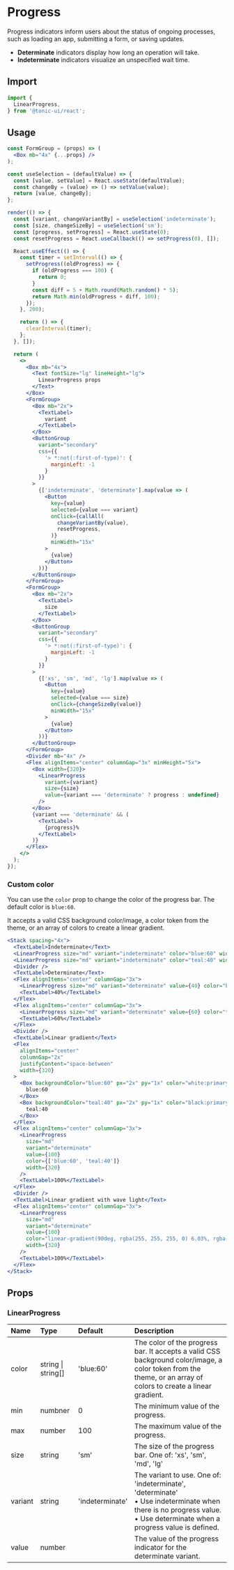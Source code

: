# Progress

Progress indicators inform users about the status of ongoing processes, such as loading an app, submitting a form, or saving updates.

- **Determinate** indicators display how long an operation will take.
- **Indeterminate** indicators visualize an unspecified wait time.

## Import

```js
import {
  LinearProgress,
} from '@tonic-ui/react';
```

## Usage

```jsx noInline
const FormGroup = (props) => (
  <Box mb="4x" {...props} />
);

const useSelection = (defaultValue) => {
  const [value, setValue] = React.useState(defaultValue);
  const changeBy = (value) => () => setValue(value);
  return [value, changeBy];
};

render(() => {
  const [variant, changeVariantBy] = useSelection('indeterminate');
  const [size, changeSizeBy] = useSelection('sm');
  const [progress, setProgress] = React.useState(0);
  const resetProgress = React.useCallback(() => setProgress(0), []);

  React.useEffect(() => {
    const timer = setInterval(() => {
      setProgress((oldProgress) => {
        if (oldProgress === 100) {
          return 0;
        }
        const diff = 5 + Math.round(Math.random() * 5);
        return Math.min(oldProgress + diff, 100);
      });
    }, 200);

    return () => {
      clearInterval(timer);
    };
  }, []);

  return (
    <>
      <Box mb="4x">
        <Text fontSize="lg" lineHeight="lg">
          LinearProgress props
        </Text>
      </Box>
      <FormGroup>
        <Box mb="2x">
          <TextLabel>
            variant
          </TextLabel>
        </Box>
        <ButtonGroup
          variant="secondary"
          css={{
            '> *:not(:first-of-type)': {
              marginLeft: -1
            }
          }}
        >
          {['indeterminate', 'determinate'].map(value => (
            <Button
              key={value}
              selected={value === variant}
              onClick={callAll(
                changeVariantBy(value),
                resetProgress,
              )}
              minWidth="15x"
            >
              {value}
            </Button>
          ))}
        </ButtonGroup>
      </FormGroup>
      <FormGroup>
        <Box mb="2x">
          <TextLabel>
            size
          </TextLabel>
        </Box>
        <ButtonGroup
          variant="secondary"
          css={{
            '> *:not(:first-of-type)': {
              marginLeft: -1
            }
          }}
        >
          {['xs', 'sm', 'md', 'lg'].map(value => (
            <Button
              key={value}
              selected={value === size}
              onClick={changeSizeBy(value)}
              minWidth="15x"
            >
              {value}
            </Button>
          ))}
        </ButtonGroup>
      </FormGroup>
      <Divider mb="4x" />
      <Flex alignItems="center" columnGap="3x" minHeight="5x">
        <Box width={320}>
          <LinearProgress
            variant={variant}
            size={size}
            value={variant === 'determinate' ? progress : undefined}
          />
        </Box>
        {variant === 'determinate' && (
          <TextLabel>
            {progress}%
          </TextLabel>
        )}
      </Flex>
    </>
  );
});
```

### Custom color

You can use the `color` prop to change the color of the progress bar. The default color is `blue:60`.

It accepts a valid CSS background color/image, a color token from the theme, or an array of colors to create a linear gradient.

```jsx
<Stack spacing="4x">
  <TextLabel>Indeterminate</Text>
  <LinearProgress size="md" variant="indeterminate" color="blue:60" width={320} />
  <LinearProgress size="md" variant="indeterminate" color="teal:40" width={320} />
  <Divider />
  <TextLabel>Determinate</Text>
  <Flex alignItems="center" columnGap="3x">
    <LinearProgress size="md" variant="determinate" value={40} color="blue:60" width={320}/>
    <TextLabel>40%</TextLabel>
  </Flex>
  <Flex alignItems="center" columnGap="3x">
    <LinearProgress size="md" variant="determinate" value={60} color="teal:40" width={320} />
    <TextLabel>60%</TextLabel>
  </Flex>
  <Divider />
  <TextLabel>Linear gradient</Text>
  <Flex
    alignItems="center"
    columnGap="2x"
    justifyContent="space-between"
    width={320}
  >
    <Box backgroundColor="blue:60" px="2x" py="1x" color="white:primary">
      blue:60
    </Box>
    <Box backgroundColor="teal:40" px="2x" py="1x" color="black:primary">
      teal:40
    </Box>
  </Flex>
  <Flex alignItems="center" columnGap="3x">
    <LinearProgress
      size="md"
      variant="determinate"
      value={100}
      color={['blue:60', 'teal:40']}
      width={320}
    />
    <TextLabel>100%</TextLabel>
  </Flex>
  <Divider />
  <TextLabel>Linear gradient with wave light</Text>
  <Flex alignItems="center" columnGap="3x">
    <LinearProgress
      size="md"
      variant="determinate"
      value={100}
      color="linear-gradient(90deg, rgba(255, 255, 255, 0) 6.03%, rgba(255, 255, 255, 0.12) 16.32%, rgba(255, 255, 255, 0.12) 42.22%, rgba(255, 255, 255, 0) 60.67%), linear-gradient(90deg, #1E5EDE, #04CAA1)"
      width={320}
    />
    <TextLabel>100%</TextLabel>
  </Flex>
</Stack>
```

## Props

### LinearProgress

| Name | Type | Default | Description |
| :--- | :--- | :------ | :---------- |
| color | string \| string[] | 'blue:60' | The color of the progress bar. It accepts a valid CSS background color/image, a color token from the theme, or an array of colors to create a linear gradient. |
| min | numbner | 0 | The minimum value of the progress. |
| max | number | 100 | The maximum value of the progress. |
| size | string | 'sm' | The size of the progress bar. One of: 'xs', 'sm', 'md', 'lg' |
| variant | string | 'indeterminate' | The variant to use. One of: 'indeterminate', 'determinate'<br />• Use indeterminate when there is no progress value.<br />• Use determinate when a progress value is defined. |
| value | number |  | The value of the progress indicator for the determinate variant. |
